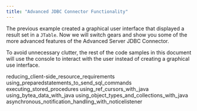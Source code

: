 ```yaml
---
title: "Advanced JDBC Connector Functionality"
---
```


<div id="advanced_jdbc_connector_functionality" class="registered_link"></div>

The previous example created a graphical user interface that displayed a result set in a `JTable`. Now we will switch gears and show you some of the more advanced features of the Advanced Server JDBC Connector.

To avoid unnecessary clutter, the rest of the code samples in this document will use the console to interact with the user instead of creating a graphical use interface.

<div class="toctree" maxdepth="4">

reducing_client-side_resource_requirements using_preparedstatements_to_send_sql_commands executing_stored_procedures using_ref_cursors_with_java using_bytea_data_with_java using_object_types_and_collections_with_java asynchronous_notification_handling_with_noticelistener

</div>
